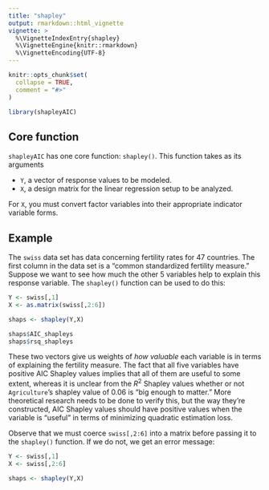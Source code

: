 ```yaml
---
title: "shapley"
output: rmarkdown::html_vignette
vignette: >
  %\VignetteIndexEntry{shapley}
  %\VignetteEngine{knitr::rmarkdown}
  %\VignetteEncoding{UTF-8}
---
```


```r
knitr::opts_chunk$set(
  collapse = TRUE,
  comment = "#>"
)
```

```r
library(shapleyAIC)
```

## Core function 

`shapleyAIC` has one core function: `shapley()`. This function takes as its arguments

* `Y`, a vector of response values to be modeled. 
* `X`, a design matrix for the linear regression setup to be analyzed. 

For `X`, you must convert factor variables into their appropriate indicator variable forms. 

## Example

The `swiss` data set has data concerning fertility rates for 47 countries. The first column in the data set is a "common standardized fertility measure." Suppose we want to see how much the other 5 variables help to explain this response variable. The `shapley()` function can be used to do this:

```r
Y <- swiss[,1]
X <- as.matrix(swiss[,2:6])

shaps <- shapley(Y,X)

shaps$AIC_shapleys
shaps$rsq_shapleys
```

These two vectors give us weights of *how valuable* each variable is in terms of explaining the fertility measure. The fact that all five variables have positive AIC Shapley values implies that all of them are useful to some extent, whereas it is unclear from the $R^2$ Shapley values whether or not `Agriculture`'s shapley value of 0.06 is "big enough to matter." More theoretical research needs to be done to verify this, but the way they're constructed, AIC Shapley values should have positive values when the variable is "useful" in terms of minimizing quadratic estimation loss. 

Observe that we must coerce `swiss[,2:6]` into a matrix before passing it to the `shapley()` function. If we do not, we get an error message:

```r
Y <- swiss[,1]
X <- swiss[,2:6]

shaps <- shapley(Y,X)
```
